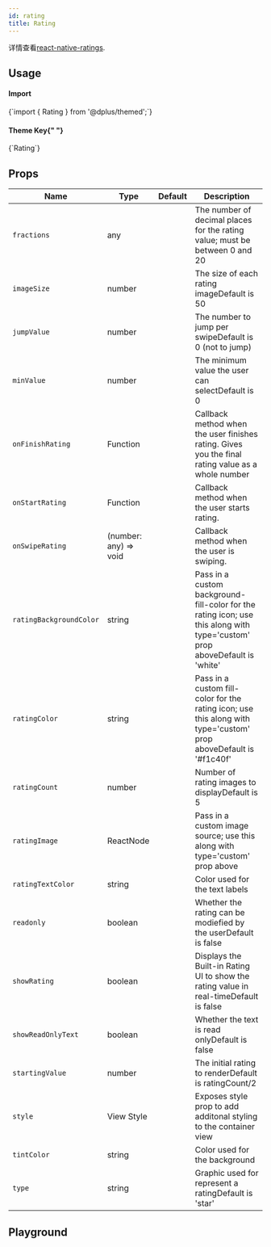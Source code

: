 ```yaml
---
id: rating
title: Rating
---
```



<IconsStyle />

详情查看[react-native-ratings](https://github.com/Monte9/react-native-ratings).


## Usage

<div class="row inline-flex-center">
  <div class="col col--3">
    <h4>Import</h4>
  </div>
  <div class="col col--9">
    <CodeBlock>{`import { Rating } from '@dplus/themed';`}</CodeBlock>
  </div>
  <div class="col col--3">
    <h4>
      Theme Key{" "}
      <a href="../customizing#using-themeprovider">
        <BiInfoCircle />
      </a>
    </h4>
  </div>
  <div class="col col--9">
    <CodeBlock>{`Rating`}</CodeBlock>
  </div>
</div>

<Usage />

## Props

<div class='table-responsive'>

| Name                    | Type                  | Default | Description                                                                                                                |
| ----------------------- | --------------------- | ------- | -------------------------------------------------------------------------------------------------------------------------- |
| `fractions`             | any                   |         | The number of decimal places for the rating value; must be between 0 and 20                                                |
| `imageSize`             | number                |         | The size of each rating imageDefault is 50                                                                                 |
| `jumpValue`             | number                |         | The number to jump per swipeDefault is 0 (not to jump)                                                                     |
| `minValue`              | number                |         | The minimum value the user can selectDefault is 0                                                                          |
| `onFinishRating`        | Function              |         | Callback method when the user finishes rating. Gives you the final rating value as a whole number                          |
| `onStartRating`         | Function              |         | Callback method when the user starts rating.                                                                               |
| `onSwipeRating`         | (number: any) => void |         | Callback method when the user is swiping.                                                                                  |
| `ratingBackgroundColor` | string                |         | Pass in a custom background-fill-color for the rating icon; use this along with type='custom' prop aboveDefault is 'white' |
| `ratingColor`           | string                |         | Pass in a custom fill-color for the rating icon; use this along with type='custom' prop aboveDefault is '#f1c40f'          |
| `ratingCount`           | number                |         | Number of rating images to displayDefault is 5                                                                             |
| `ratingImage`           | ReactNode             |         | Pass in a custom image source; use this along with type='custom' prop above                                                |
| `ratingTextColor`       | string                |         | Color used for the text labels                                                                                             |
| `readonly`              | boolean               |         | Whether the rating can be modiefied by the userDefault is false                                                            |
| `showRating`            | boolean               |         | Displays the Built-in Rating UI to show the rating value in real-timeDefault is false                                      |
| `showReadOnlyText`      | boolean               |         | Whether the text is read onlyDefault is false                                                                              |
| `startingValue`         | number                |         | The initial rating to renderDefault is ratingCount/2                                                                       |
| `style`                 | View Style            |         | Exposes style prop to add additonal styling to the container view                                                          |
| `tintColor`             | string                |         | Color used for the background                                                                                              |
| `type`                  | string                |         | Graphic used for represent a ratingDefault is 'star'                                                                       |

</div>

## Playground

<Play />
